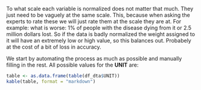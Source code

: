 To what scale each variable is normalized does not matter that much. They just need to be vaguely at the same scale.
This, because when asking the experts to rate these we will just rate them at the scale they are at.
For example: what is worse: 1% of people with the disease dying from it or 2.5 million dollars lost.
So if the data is badly normalized the weight assigned to it will have an extremely low or high value, so this balances out.
Probabely at the cost of a bit of loss in accuracy.

We start by automating the process as much as possible and manually filling in the rest.
All possible values for the **UNIT** are:
```r
table <- as.data.frame(table(df_dta$UNIT))
kable(table, format = "markdown")
```


